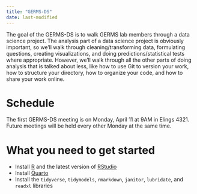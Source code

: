 ```yaml
---
title: "GERMS-DS"
date: last-modified
---
```


The goal of the GERMS-DS is to walk GERMS lab members through a data science project. The analysis part of a data science project is obviously important, so we'll walk through cleaning/transforming data, formulating questions, creating visualizations, and doing predictions/statistical tests where appropriate. However, we'll walk through all the other parts of doing analysis that is talked about less, like how to use Git to version your work, how to structure your directory, how to organize your code, and how to share your work online. 

# Schedule

The first GERMS-DS meeting is on Monday, April 11 at  9AM in Elings 4321. Future meetings will be held every other Monday at the same time. 

# What you need to get started

* Install [R](https://cran.r-project.org/bin/windows/base/) and the latest version of [RStudio](https://www.rstudio.com/products/rstudio/download/)
* Install [Quarto](https://quarto.org/docs/get-started/)
* Install the `tidyverse`, `tidymodels`, `rmarkdown`, `janitor`, `lubridate`, and `readxl` libraries


